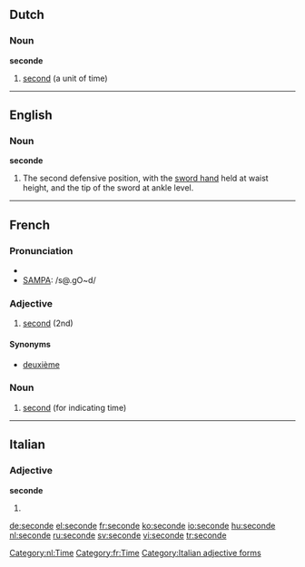 ==Dutch==
[[Category:nl:Time]]
===Noun===
'''seconde''' {{m}}

#[[second]] (a unit of time)

----
==English==

===Noun===
'''seconde'''
# {{fencing}} The second defensive position, with the [[sword hand]] held at waist height, and the tip of the sword at ankle level.
----
==French==

===Pronunciation===
*{{IPA|lang=fr|/sǝ.ɡɔ̃d/}}
*[[w:SAMPA|SAMPA]]: /s@.gO~d/

===Adjective===
{{fr-adj|mf}}

# [[second]] (2nd)

====Synonyms====
*[[deuxième]]

===Noun===
{{fr-noun|f}}

#[[second]] (for indicating time)
[[Category:fr:Time]]
----
==Italian==
===Adjective===
'''seconde''' {{p}}
# {{feminine of|secondo#Adjective|secondo}}

[[Category:Italian adjective forms]]

[[de:seconde]]
[[el:seconde]]
[[fr:seconde]]
[[ko:seconde]]
[[io:seconde]]
[[hu:seconde]]
[[nl:seconde]]
[[ru:seconde]]
[[sv:seconde]]
[[vi:seconde]]
[[tr:seconde]]